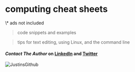 
# computing cheat sheets

<Callout>
\* ads not included
</Callout>


> code snippets and examples

> tips for text editing, using Linux, and the command line

#### *Contact The Author* on [LinkedIn](https://www.linkedin.com/in/justinaawd/) and [Twitter](https://twitter.com/LoveJustinTyler)
<Bleed>![JustinsGithub](../public/demo.png)</Bleed>
